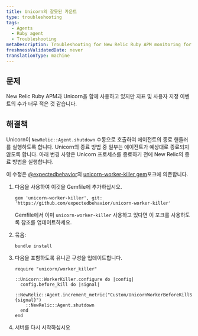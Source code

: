 ```yaml
---
title: Unicorn의 잘못된 카운트
type: troubleshooting
tags:
  - Agents
  - Ruby agent
  - Troubleshooting
metaDescription: Troubleshooting for New Relic Ruby APM monitoring for use of Unicorn when metric and custom event metrics seem too low.
freshnessValidatedDate: never
translationType: machine
---
```


## 문제

New Relic Ruby APM과 Unicorn을 함께 사용하고 있지만 지표 및 사용자 지정 이벤트의 수가 너무 적은 것 같습니다.

## 해결책

Unicorn이 `NewRelic::Agent.shutdown` 수동으로 호출하여 에이전트의 종료 핸들러를 실행하도록 합니다. Unicorn의 종료 방법 중 일부는 에이전트가 예상대로 종료되지 않도록 합니다. 아래 변경 사항은 Unicorn 프로세스를 종료하기 전에 New Relic의 종료 방법을 실행합니다.

이 수정은 [@expectedbehavior](https://github.com/expectedbehavior)의 [unicorn-worker-killer gem](https://github.com/expectedbehavior/unicorn-worker-killer)포크에 의존합니다.

1. 다음을 사용하여 이것을 Gemfile에 추가하십시오.

   ```
   gem 'unicorn-worker-killer', git: 'https://github.com/expectedbehavior/unicorn-worker-killer'
   ```

   Gemfile에서 이미 `unicorn-worker-killer` 사용하고 있다면 이 포크를 사용하도록 참조를 업데이트하세요.

2. 묶음:

   ```
   bundle install
   ```

3. 다음을 포함하도록 유니콘 구성을 업데이트합니다.

   ```
   require "unicorn/worker_killer"

   ::Unicorn::WorkerKiller.configure do |config|
     config.before_kill do |signal|
       ::NewRelic::Agent.increment_metric("Custom/UnicornWorkerBeforeKillSignal/#{signal}")
       ::NewRelic::Agent.shutdown
     end
   end
   ```

4. 서버를 다시 시작하십시오